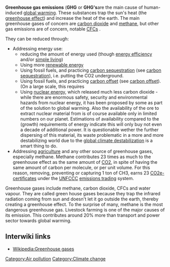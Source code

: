 '''Greenhouse gas emissions''' ('''GHG''' or '''GHG's'''are the main cause of human-induced [[global warming]]. These substances trap the sun's heat (the [[greenhouse effect]]) and increase the heat of the earth. The main greenhouse gases of concern are [[carbon dioxide]] and [[methane]], but other gas emissions are of concern, notable [[CFCs]] .

They can be reduced through:
*Addressing energy use:
**reducing the amount of energy used (though [[energy efficiency]] and/or [[simple living]])
**Using more [[renewable energy]]
**Using fossil fuels, and practicing [[carbon sequestration]] (see [[carbon sequestration]]{{w|carbon sequestration}}), i.e. putting the CO2 underground. 
**Using fossil fuels, and practicing [[carbon offset]] (see [[carbon offset]]{{w|carbon offset}}). (On a large scale, this requires 
**Using [[nuclear energy]], which released much less carbon dioxide - while there are enormous safety, security and environmental hazards from nuclear energy, it has been proposed by some as part of the solution to global warming.  Also the availability of the ore to extract nuclear material from is of course available only in limited numbers on our planet.  Estimations of availability compared to the (growth) requirements of energy indicate this will only buy not even a decade of additional power.  It is questionable wether the further dispersing of this material, its waste problematic in a more and more destabilizing world due to the [[global climate destabilization]] is a smart thing to do.
*Addressing [[agriculture]] and any other source of greenhouse gases, especially methane.   Methane contributes 23 times as much to the greenhouse effect as the same amount of [[CO2]], in spite of having the same amount of carbon per molecule, or per unit volume.  For this reason, removing, preventing or capturing 1 ton of CH3, earns 23 [[CO2e-certificate]]s under the [[UNFCCC]] [[emissions trading]] system.

Greenhouse gases include methane, carbon dioxide, CFCs and water vapour. They are called green house gases because they trap the infrared radiation coming from sun and doesn't let it go outside the earth, thereby creating a greenhouse effect. To the surprise of many, methane is the most dangerous greenhouse gas. Livestock farming is one of the major causes of its emission. This contributes around 20% more than transport and power sector towards global warming.

{{stub}}


== Interwiki links ==

* [[Wikipedia:Greenhouse gases]]

[[Category:Air pollution]]
[[Category:Climate change]]